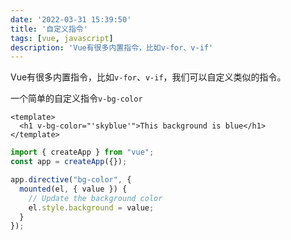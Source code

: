 ```yaml
---
date: '2022-03-31 15:39:50'
title: '自定义指令'
tags: [vue, javascript]
description: 'Vue有很多内置指令，比如v-for、v-if'
---
```


Vue有很多内置指令，比如`v-for`、`v-if`，我们可以自定义类似的指令。

一个简单的自定义指令`v-bg-color`

``` vue
<template>
  <h1 v-bg-color="'skyblue'">This background is blue</h1>
</template>
```

``` js
import { createApp } from "vue";
const app = createApp({});

app.directive("bg-color", {
  mounted(el, { value }) {
    // Update the background color
    el.style.background = value;
  }
});
```
